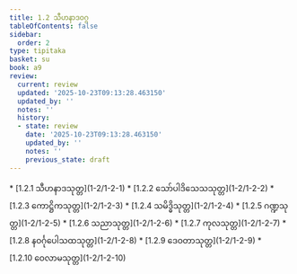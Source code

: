 ```yaml
---
title: 1.2 သီဟနာဒဝဂ္ဂ
tableOfContents: false
sidebar:
  order: 2
type: tipitaka
basket: su
book: a9
review:
  current: review
  updated: '2025-10-23T09:13:28.463150'
  updated_by: ''
  notes: ''
  history:
  - state: review
    date: '2025-10-23T09:13:28.463150'
    updated_by: ''
    notes: ''
    previous_state: draft
---
```



<ReviewStatus review={frontmatter.review} showDetails={true} />

<HypothesisAnnotation frontmatter={frontmatter} />

<DynamicBreadcrumb />



<TableOfContents book="a9" section="1.2">
* [1.2.1 သီဟနာဒသုတ္တ](1-2/1-2-1)
* [1.2.2 သော်ပါဒိသေသသုတ္တ](1-2/1-2-2)
* [1.2.3 ကောဋ္ဌိကသုတ္တ](1-2/1-2-3)
* [1.2.4 သမိဒ္ဓိသုတ္တ](1-2/1-2-4)
* [1.2.5 ဂဏ္ဍသုတ္တ](1-2/1-2-5)
* [1.2.6 သညာသုတ္တ](1-2/1-2-6)
* [1.2.7 ကုလသုတ္တ](1-2/1-2-7)
* [1.2.8 နဝင်္ဂုပေါသထသုတ္တ](1-2/1-2-8)
* [1.2.9 ဒေဝတာသုတ္တ](1-2/1-2-9)
* [1.2.10 ဝေလာမသုတ္တ](1-2/1-2-10)
</TableOfContents>